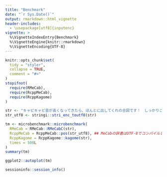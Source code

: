 ```yaml
---
title: "Benchmark"
date: "`r Sys.Date()`"
output: rmarkdown::html_vignette
header-includes:
  - \usepackage[utf8]{inputenc}
vignette: >
  %\VignetteIndexEntry{Benchmark}
  %\VignetteEngine{knitr::rmarkdown}
  %\VignetteEncoding{UTF-8}
---
```


```r
knitr::opts_chunk$set(
  tidy = "styler",
  collapse = TRUE,
  comment = "#>"
)
stopifnot(
  require(RMeCab),
  require(RcppMeCab),
  require(RcppKagome)
)
```

```r
str <- "キャピキャピ音が高くなってきたら、ほんとに出してくれの合図です！　しっかりここではコミュニケーションとってください"
str_utf8 <- stringi::stri_enc_toutf8(str)

tm <- microbenchmark::microbenchmark(
  RMeCab = RMeCab::RMeCabC(str),
  RcppMeCab = RcppMeCab::pos(str_utf8), ## MeCabの辞書はUTF-8でコンパイルしています
  RcppKagome = RcppKagome::kagome(str),
  times = 500L
)
summary(tm)
```

```r
ggplot2::autoplot(tm)
```

```r
sessioninfo::session_info()
```

